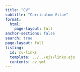 ```yaml
---
title: "CV"
subtitle: "Curriculum Vitae"
format: 
  html:
    page-layout: full
anchor-sections: false
search: true
page-layout: full
listing:
  id: cv-links
  template: ../../ejs/links.ejs
  contents: cv.yml
---
```


::: {#cv-links .column-screen-inset-right}
:::
